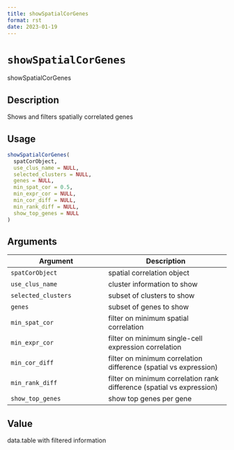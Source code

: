 ```yaml
--- 
title: showSpatialCorGenes 
format: rst 
date: 2023-01-19 
--- 
```

# `showSpatialCorGenes`

showSpatialCorGenes


## Description

Shows and filters spatially correlated genes


## Usage

```r
showSpatialCorGenes(
  spatCorObject,
  use_clus_name = NULL,
  selected_clusters = NULL,
  genes = NULL,
  min_spat_cor = 0.5,
  min_expr_cor = NULL,
  min_cor_diff = NULL,
  min_rank_diff = NULL,
  show_top_genes = NULL
)
```


## Arguments

Argument      |Description
------------- |----------------
`spatCorObject`     |     spatial correlation object
`use_clus_name`     |     cluster information to show
`selected_clusters`     |     subset of clusters to show
`genes`     |     subset of genes to show
`min_spat_cor`     |     filter on minimum spatial correlation
`min_expr_cor`     |     filter on minimum single-cell expression correlation
`min_cor_diff`     |     filter on minimum correlation difference (spatial vs expression)
`min_rank_diff`     |     filter on minimum correlation rank difference (spatial vs expression)
`show_top_genes`     |     show top genes per gene


## Value

data.table with filtered information


